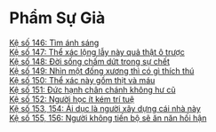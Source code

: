 # Phẩm Sự Già {- #pham-su-gia}

[Kệ số 146: Tìm ánh sáng](./tim-anh-sang.html)  
[Kệ số 147: Thể xác lộng lẫy này quả thật ô trược](./the-xac-nay-qua-that-o-truoc.html)  
[Kệ số 148: Ðời sống chấm dứt trong sự chết](./doi-song-cham-dut-trong-su-chet.html)  
[Kệ số 149: Nhìn một đống xương thì có gì thích thú](./nhin-mot-dong-xuong-thi-co-gi-thich-thu.html)  
[Kệ số 150: Thể xác này gồm thịt và máu](./the-xac-nay-gom-thit-va-mau.html)  
[Kệ số 151: Đức hạnh chân chánh không hư cũ](./duc-hanh-chan-chinh-khong-hu-cu.html)  
[Kệ số 152: Người học ít kém trí tuệ](./nguoi-hoc-it-kem-tri-tue.html)  
[Kệ số 153, 154: Ái dục là người xây dựng cái nhà này](./ai-duc-la-nguoi-xay-dung-cai-nha-nay.html)  
[Kệ số 155, 156: Người không tiến bộ sẽ ăn năn hối hận](./nguoi-khong-tien-bo-se-an-nan-hoi-han.html)  